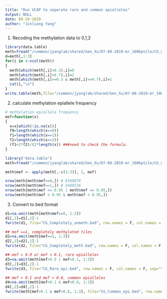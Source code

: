 ```yaml
---
title: "Run VCAP to seperate rare and common epialleles"
output: NULL
date: 09-29-2020
author: "Jinliang Yang"
---
```



1. Recoding the methylation data to 0,1,2

```r
library(data.table)
meth=fread("/common/jyanglab/shared/Gen_Xu/07-08-2019-mr_100bptile/CG_meth.txt",head=T,data.table=F)
d=meth[,1:3]
for(i in 4:ncol(meth))
{
  meth[which(meth[,i]<0.3),i]=0
  meth[which(meth[,i]>0.7),i]=2
  meth[which(meth[,i]>=0.3 & meth[,i]<=0.7),i]=1
  cat(i,"\n")
}
write.table(meth,file="/common/jyanglab/shared/Gen_Xu/07-08-2019-mr_100bptile/CG_meth_012.txt",row.names = F,col.names = T,sep="\t",quote=F)

```

2. calculate methylation epiallele frequency

```r
# methylation epiallele frequency
mef=function(x)
{
  x=x[which(!is.na(x))]
  f0=length(which(x==0))
  f1=length(which(x==1))
  f2=length(which(x==2))
  (f1+2*f2)/(2*length(x)) ###need to check the formula.
}

library("data.table")
meth=fread("/common/jyanglab/shared/Gen_Xu/07-08-2019-mr_100bptile/CG_meth_012.txt", head=T, data.table=F)

meth$mef <- apply(meth[,-c(1:3)], 1, mef)

nrow(meth[meth$mef==0,]) # 8109078
nrow(meth[meth$mef==1,]) # 3460536
nrow(meth[meth$mef >= 0.95 | meth$mef <= 0.05,])
nrow(meth[meth$mef > 0.05 & meth$mef < 0.95,])

```

3. Convert to bed format

```r
d1=na.omit(meth[meth$mef==0, 1:3])
d1[,2]=d1[,2]-1
fwrite(d1, file="CG_Completely_unmeth.bed", row.names = F, col.names = F, sep="\t", quote=F)

## mef ==1, completely methylated tiles
d2=na.omit(meth[mef==1, 1:3])
d2[,2]=d2[,2]-1
fwrite(d2, file="CG_Completely_meth.bed", row.names = F, col.names = F, sep="\t", quote=F)

## mef > 0.9 or mef < 0.1, rare epialleles
d3=na.omit(meth[mef>0.9 | mef<0.1, 1:3])
d3[,2]=d3[,2]-1
fwrite(d3, file="CG_Rare_epi.bed", row.names = F, col.names = F, sep="\t", quote=F)

## mef > 0.1 and mef < 0.8, common epialleles
d4=na.omit(meth[mef>0.1 & mef<0.8, 1:3])
d4[,2]=d4[,2]-1
fwrite(meth[mef>0.1 & mef<0.8, 1:3], file="CG_Common_epi.bed", row.names = F, col.names = F, sep="\t", quote=F)

```


